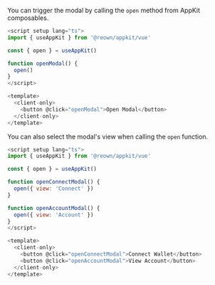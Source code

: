 You can trigger the modal by calling the `open` method from AppKit composables.

``` javascript
<script setup lang="ts">
import { useAppKit } from '@reown/appkit/vue'

const { open } = useAppKit()

function openModal() {
  open()
}
</script>

<template>
  <client-only>
    <button @click="openModal">Open Modal</button>
  </client-only>
</template>
```

You can also select the modal's view when calling the `open` function.

``` javascript
<script setup lang="ts">
import { useAppKit } from '@reown/appkit/vue'

const { open } = useAppKit()

function openConnectModal() {
  open({ view: 'Connect' })
}

function openAccountModal() {
  open({ view: 'Account' })
}
</script>

<template>
  <client-only>
    <button @click="openConnectModal">Connect Wallet</button>
    <button @click="openAccountModal">View Account</button>
  </client-only>
</template>
```
